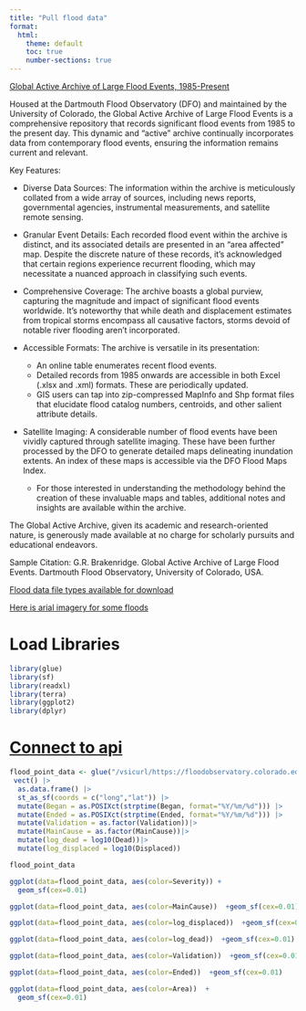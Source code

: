 ```yaml
---
title: "Pull flood data"
format:
  html:
    theme: default
    toc: true
    number-sections: true
---
```


[Global Active Archive of Large Flood Events, 1985-Present](https://floodobservatory.colorado.edu/Archives/index.html)

Housed at the Dartmouth Flood Observatory (DFO) and maintained by the University of Colorado, the Global Active Archive of Large Flood Events is a comprehensive repository that records significant flood events from 1985 to the present day. This dynamic and "active" archive continually incorporates data from contemporary flood events, ensuring the information remains current and relevant.

Key Features:


* Diverse Data Sources: The information within the archive is meticulously collated from a wide array of sources, including news reports, governmental agencies, instrumental measurements, and satellite remote sensing.

* Granular Event Details: Each recorded flood event within the archive is distinct, and its associated details are presented in an "area affected" map. Despite the discrete nature of these records, it's acknowledged that certain regions experience recurrent flooding, which may necessitate a nuanced approach in classifying such events.

* Comprehensive Coverage: The archive boasts a global purview, capturing the magnitude and impact of significant flood events worldwide. It's noteworthy that while death and displacement estimates from tropical storms encompass all causative factors, storms devoid of notable river flooding aren't incorporated.

* Accessible Formats: The archive is versatile in its presentation:
  + An online table enumerates recent flood events.
  + Detailed records from 1985 onwards are accessible in both Excel (.xlsx and .xml) formats. These are periodically updated.
  + GIS users can tap into zip-compressed MapInfo and Shp format files that elucidate flood catalog numbers, centroids, and other salient attribute details.

* Satellite Imaging: A considerable number of flood events have been vividly captured through satellite imaging. These have been further processed by the DFO to generate detailed maps delineating inundation extents. An index of these maps is accessible via the DFO Flood Maps Index.
  + For those interested in understanding the methodology behind the creation of these invaluable maps and tables, additional notes and insights are available within the archive.

The Global Active Archive, given its academic and research-oriented nature, is generously made available at no charge for scholarly pursuits and educational endeavors.

Sample Citation:
G.R. Brakenridge. Global Active Archive of Large Flood Events. Dartmouth Flood Observatory, University of Colorado, USA.

[Flood data file types available for download](/Users/ty/Documents/Github/hackathon2023_datacube/code_for_building_cube/file_types_for_flood_data.png)

[Here is arial imagery for some floods](https://floodobservatory.colorado.edu/FloodMapIndex.htm)

# Load Libraries
```r
library(glue)
library(sf)
library(readxl)
library(terra)
library(ggplot2)
library(dplyr)
```


# [Connect to api](https://floodobservatory.colorado.edu/temp/)
```r
flood_point_data <- glue("/vsicurl/https://floodobservatory.colorado.edu/temp/FloodArchive.xlsx") |>
 vect() |>
  as.data.frame() |>
  st_as_sf(coords = c("long","lat")) |>  
  mutate(Began = as.POSIXct(strptime(Began, format="%Y/%m/%d"))) |>  
  mutate(Ended = as.POSIXct(strptime(Ended, format="%Y/%m/%d"))) |>  
  mutate(Validation = as.factor(Validation))|>  
  mutate(MainCause = as.factor(MainCause))|>  
  mutate(log_dead = log10(Dead))|>  
  mutate(log_displaced = log10(Displaced))

flood_point_data
```

```r
ggplot(data=flood_point_data, aes(color=Severity)) +
  geom_sf(cex=0.01)
```

```r
ggplot(data=flood_point_data, aes(color=MainCause))  +geom_sf(cex=0.01)
```

```r
ggplot(data=flood_point_data, aes(color=log_displaced))  +geom_sf(cex=0.01)
```

```r
ggplot(data=flood_point_data, aes(color=log_dead))  +geom_sf(cex=0.01)
```


```r
ggplot(data=flood_point_data, aes(color=Validation))  +geom_sf(cex=0.01)
```


```r
ggplot(data=flood_point_data, aes(color=Ended))  +geom_sf(cex=0.01)
```


```r
ggplot(data=flood_point_data, aes(color=Area))  +
  geom_sf(cex=0.01) 
```

